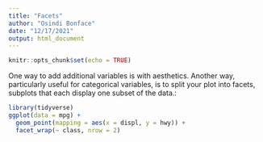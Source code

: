 ```yaml
---
title: "Facets"
author: "Osindi Bonface"
date: "12/17/2021"
output: html_document
---
```


```r
knitr::opts_chunk$set(echo = TRUE)
```


One way to add additional variables is with aesthetics. Another way, particularly useful for categorical variables, is to split your plot into facets, subplots that each display one subset of the data.:

```r
library(tidyverse)
ggplot(data = mpg) + 
  geom_point(mapping = aes(x = displ, y = hwy)) + 
  facet_wrap(~ class, nrow = 2)
```

